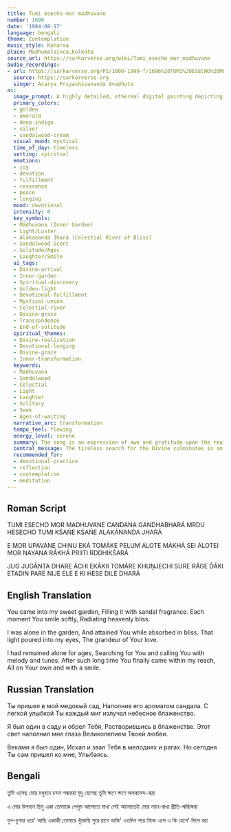 ```yaml
---
title: Tumi esecho mor madhuvane
number: 1696
date: '1984-08-17'
language: bengali
theme: Contemplation
music_style: Kaharva
place: Madhumalainca,Kolkata
source_url: https://sarkarverse.org/wiki/Tumi_esecho_mor_madhuvane
audio_recordings:
- url: https://sarkarverse.org/PS/1000-1999-f/1696%20TUMI%20ESECHO%20MOR%20MADHUVANE%20CANDAN%20GANDHA%20BHAR.mp3
  source: https://sarkarverse.org
  singer: Acarya Priyashivananda Avadhuta
ai:
  image_prompt: A highly detailed, ethereal digital painting depicting a secluded, lush 'Madhuvana' (pleasure garden) bathed in soft, luminous golden and silver light. The light emanates from a central, non-anthropomorphic source—a gently cascading 'Alakánanda Jhará' (celestial river of bliss) that shimmers against deep emerald foliage and indigo shadows, suggesting a profound moment of divine revelation. The atmosphere should convey silent joy and the fragrance of sandalwood, emphasizing the end of solitude and the discovery of transcendent love.
  primary_colors:
  - golden
  - emerald
  - deep-indigo
  - silver
  - sandalwood-cream
  visual_mood: mystical
  time_of_day: timeless
  setting: spiritual
  emotions:
  - joy
  - devotion
  - fulfillment
  - reverence
  - peace
  - longing
  mood: devotional
  intensity: 8
  key_symbols:
  - Madhuvana (Inner Garden)
  - Light/Luster
  - Alakananda Jhará (Celestial River of Bliss)
  - Sandalwood Scent
  - Solitude/Ages
  - Laughter/Smile
  ai_tags:
  - Divine-arrival
  - Inner-garden
  - Spiritual-discovery
  - Golden-light
  - Devotional-fulfillment
  - Mystical-union
  - Celestial-river
  - Divine-grace
  - Transcendence
  - End-of-solitude
  spiritual_themes:
  - Divine-realization
  - Devotional-longing
  - Divine-grace
  - Inner-transformation
  keywords:
  - Madhuvana
  - Sandalwood
  - Celestial
  - Light
  - Laughter
  - Solitary
  - Seek
  - Ages-of-waiting
  narrative_arc: transformation
  tempo_feel: flowing
  energy_level: serene
  summary: The song is an expression of awe and gratitude upon the realization of the Divine Beloved's presence in the heart, visualized as an inner pleasure garden. After eons of lonely searching and calling out in devotion, the seeker is suddenly blessed as the Divine spontaneously appears, bringing a flood of celestial bliss and ending the separation.
  central_message: The tireless search for the Divine culminates in an unexpected and spontaneous act of grace, where the Beloved cheerfully surrenders to the devotee's devotion, filling the heart with light and love.
  recommended_for:
  - devotional-practice
  - reflection
  - contemplation
  - meditation
---
```


## Roman Script

TUMI ESECHO MOR MADHUVANE
CANDANA GANDHABHARÁ
MRDU HESECHO TUMI KŚAŃE KŚAŃE
ALAKÁNANDA JHARÁ

E MOR UPAVANE CHINU EKÁ
TOMÁKE PELUM ÁLOTE MÁKHÁ
SEI ÁLOTEI MOR NAYANА RÁKHÁ
PRIITI RDDHIKŚARÁ

JUG JUGÁNTA DHARE ÁCHI EKÁKII
TOMÁRE KHUṊJECHI SURE RÁGE D́ÁKI
ETADIN PARE NIJE ELE E KI
HESE DILE DHARÁ

## English Translation

You came into my sweet garden,
Filling it with sandal fragrance.
Each moment You smile softly,
Radiating heavenly bliss.

I was alone in the garden,
And attained You while absorbed in bliss.
That light poured into my eyes,
The grandeur of Your love.

I had remained alone for ages,
Searching for You and calling You with melody and tunes.
After such long time You finally came within my reach,
All on Your own and with a smile.

## Russian Translation

Ты пришел в мой медовый сад,
Наполнив его ароматом сандала.
С легкой улыбкой
Ты каждый миг излучал небесное блаженство.

Я был один в саду и обрел Тебя,
Растворившись в блаженстве.
Этот свет наполнил мне глаза
Великолепием Твоей любви.

Веками я был один,
Искал и звал Тебя в мелодиях и рагах.
Но сегодня Ты сам пришел ко мне,
Улыбаясь.

## Bengali

তুমি এসেছ মোর মধুবনে
চন্দন গন্ধভরা
মৃদু হেসেছ তুমি ক্ষণে ক্ষণে
অলকানন্দ-ঝরা

এ মোর উপবনে ছিনু একা
তোমাকে পেলুম আলোতে মাখা
সেই আলোতেই মোর নয়ন-রাখা
প্রীতি-ঋদ্ধিক্ষরা

যুগ-যুগান্ত ধরে' আছি একাকী
তোমারে খুঁজেছি সুরে রাগে ডাকি'
এতদিন পরে নিজে এলে এ কি
হেসে' দিলে ধরা

